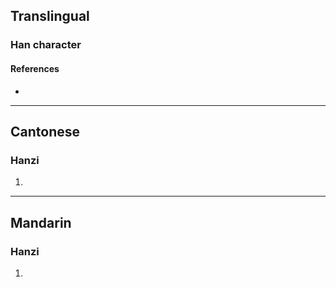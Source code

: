 {{character info}}
==Translingual==

===Han character===
{{Han char|rn=85|rad=水|as=05|sn=8|four=36100|canj=EKSR|ids=⿰氵加}}

====References====
* {{Han ref|kx=0615.100|dkj=17272|dj=1009.080|hdz=31597.060|uh=6CC7|ud=27847|bh=CD4A|bd=52554}}

----

==Cantonese==

===Hanzi===
{{yue-hanzi|jyut=[[gaa1]]|y=ga1}}

# {{rfdef|yue|sort=水05}}

----

==Mandarin==

===Hanzi===
{{cmn-hanzi|pin=[[jiā]] ([[jia1]])|wg=chia<sup>1</sup>}}

# {{rfdef|cmn|sort=水05}}